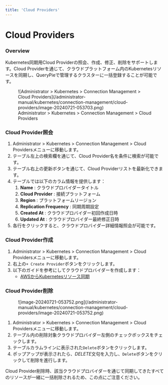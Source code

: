 ```yaml
---
title: 'Cloud Providers'
---
```



# Cloud Providers

### Overview

Kubernetes同期用Cloud Providerの照会、作成、修正、削除をサポートします。Cloud Providerを通じて、クラウドプラットフォーム内のKubernetesリソースを同期し、QueryPieで管理するクラスターに一括登録することが可能です。

<figure data-layout="center" data-align="center">
![Administrator &gt; Kubernetes &gt; Connection Management &gt; Cloud Providers](/administrator-manual/kubernetes/connection-management/cloud-providers/image-20240721-053703.png)
<figcaption>
Administrator &gt; Kubernetes &gt; Connection Management &gt; Cloud Providers
</figcaption>
</figure>


### Cloud Provider照会

1. Administrator &gt; Kubernetes &gt; Connection Management &gt; Cloud Providersメニューに移動します。
2. テーブル左上の検索欄を通じて、Cloud Provider名を条件に検索が可能です。
3. テーブル右上の更新ボタンを通じて、Cloud Providerリストを最新化できます。
4. テーブルでは以下のカラム情報を提供します：
    1.  **Name**  : クラウドプロバイダータイトル
    2.  **Cloud Provider**  : 接続プラットフォーム
    3.  **Region**  : プラットフォームリージョン
    4.  **Replication Frequency** : 同期周期設定
    5.  **Created At**  : クラウドプロバイダー初回作成日時
    6.  **Updated At** : クラウドプロバイダー最終修正日時
5. 各行をクリックすると、クラウドプロバイダー詳細情報照会が可能です。


### Cloud Provider作成

1. Administrator &gt; Kubernetes &gt; Connection Management &gt; Cloud Providersメニューに移動します。
2. 右上の`+ Create Provider`ボタンをクリックします。
3. 以下のガイドを参考にしてクラウドプロバイダーを作成します：
    * [AWSからKubernetesリソース同期](cloud-providers/synchronizing-kubernetes-resources-from-aws)


### Cloud Provider削除

<figure data-layout="left" data-align="left">
![image-20240721-053752.png](/administrator-manual/kubernetes/connection-management/cloud-providers/image-20240721-053752.png)
</figure>

1. Administrator &gt; Kubernetes &gt; Connection Management &gt; Cloud Providersメニューに移動します。
2. テーブル内の削除対象クラウドプロバイダー左側のチェックボックスをチェックします。
3. テーブルカラムラインに表示された`Delete`ボタンをクリックします。
4. ポップアップが表示されたら、*DELETE*文句を入力し、`Delete`ボタンをクリックして削除を進行します。

<Callout type="important">
Cloud Provider削除時、該当クラウドプロバイダーを通じて同期してきたすべてのリソースが一緒に一括削除されるため、この点にご注意ください。
</Callout>
